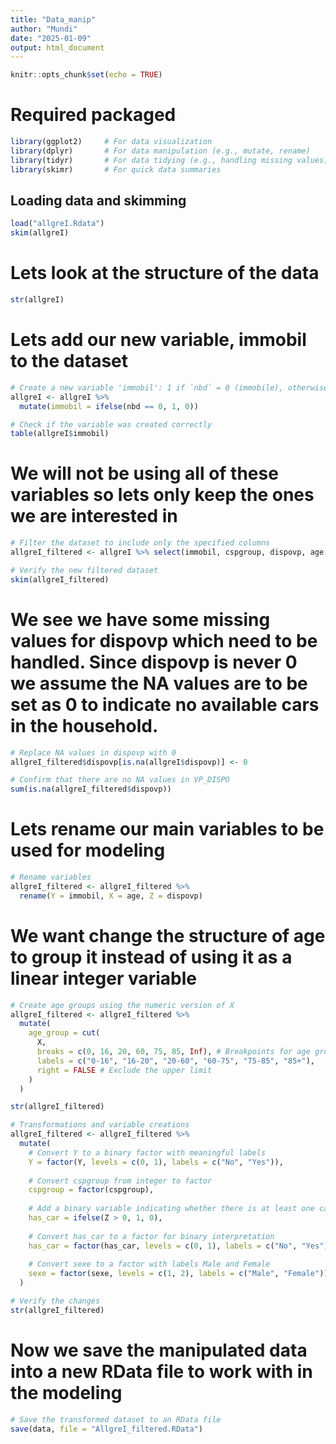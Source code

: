 ---
title: "Data_manip"
author: "Mundi"
date: "2025-01-09"
output: html_document
---

```{r setup, include=FALSE}
knitr::opts_chunk$set(echo = TRUE)
```

# Required packaged
```{r}
library(ggplot2)     # For data visualization
library(dplyr)       # For data manipulation (e.g., mutate, rename)
library(tidyr)       # For data tidying (e.g., handling missing values)
library(skimr)       # For quick data summaries
```

## Loading data and skimming

```{r}
load("allgreI.Rdata")
skim(allgreI)
```

# Lets look at the structure of the data
```{r}
str(allgreI)
```
# Lets add our new variable, immobil to the dataset
```{r}
# Create a new variable 'immobil': 1 if `nbd` = 0 (immobile), otherwise 0
allgreI <- allgreI %>%
  mutate(immobil = ifelse(nbd == 0, 1, 0))

# Check if the variable was created correctly
table(allgreI$immobil)
```

# We will not be using all of these variables so lets only keep the ones we are interested in

```{r}
# Filter the dataset to include only the specified columns
allgreI_filtered <- allgreI %>% select(immobil, cspgroup, dispovp, age, sexe)

# Verify the new filtered dataset
skim(allgreI_filtered)
```

# We see we have some missing values for dispovp which need to be handled. Since dispovp is never 0 we assume the NA values are to be set as 0 to indicate no available cars in the household.

```{r}
# Replace NA values in dispovp with 0
allgreI_filtered$dispovp[is.na(allgreI$dispovp)] <- 0

# Confirm that there are no NA values in VP_DISPO
sum(is.na(allgreI_filtered$dispovp))
```
# Lets rename our main variables to be used for modeling

```{r}
# Rename variables
allgreI_filtered <- allgreI_filtered %>%
  rename(Y = immobil, X = age, Z = dispovp)
```

# We want change the structure of age to group it instead of using it as a linear integer variable
```{r}
# Create age groups using the numeric version of X
allgreI_filtered <- allgreI_filtered %>%
  mutate(
    age_group = cut(
      X, 
      breaks = c(0, 16, 20, 60, 75, 85, Inf), # Breakpoints for age groups
      labels = c("0-16", "16-20", "20-60", "60-75", "75-85", "85+"),
      right = FALSE # Exclude the upper limit
    )
  )
```

```{r}
str(allgreI_filtered)
```
```{r}
# Transformations and variable creations
allgreI_filtered <- allgreI_filtered %>%
  mutate(
    # Convert Y to a binary factor with meaningful labels
    Y = factor(Y, levels = c(0, 1), labels = c("No", "Yes")),
    
    # Convert cspgroup from integer to factor
    cspgroup = factor(cspgroup),
    
    # Add a binary variable indicating whether there is at least one car
    has_car = ifelse(Z > 0, 1, 0),
    
    # Convert has_car to a factor for binary interpretation
    has_car = factor(has_car, levels = c(0, 1), labels = c("No", "Yes")),
    
    # Convert sexe to a factor with labels Male and Female
    sexe = factor(sexe, levels = c(1, 2), labels = c("Male", "Female"))
  )

# Verify the changes
str(allgreI_filtered)
```

# Now we save the manipulated data into a new RData file to work with in the modeling
```{r}
# Save the transformed dataset to an RData file
save(data, file = "AllgreI_filtered.RData")
```

